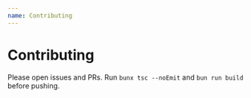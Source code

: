 ```yaml
---
name: Contributing
---
```


# Contributing

Please open issues and PRs. Run `bunx tsc --noEmit` and `bun run build` before pushing.
